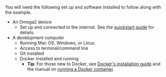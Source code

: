 You will need the following set up and software installed to follow along with the example.

- An Omega2 device
  - Set up and connected to the internet. See the [quickstart guide](../../quickstart/intro) for details.
- A development computer  
  - Running Mac OS, Windows, or Linux.
  - Access to terminal/command line
  - Git installed
  - Docker installed and running
    - **Tip**: For those new to Docker, see [Docker's installation guide](https://docs.docker.com/desktop/) and the manual on [running a Docker container](https://docs.docker.com/engine/reference/run).


<NoteAppleSiliconMacs/>